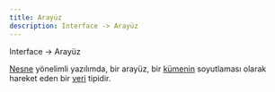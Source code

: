 ```yaml
---
title: Arayüz
description: Interface -> Arayüz
---
```


Interface -> Arayüz

[Nesne](/tonga/yazilim/nesne) yönelimli yazılımda, bir arayüz, bir [kümenin](/tonga/yazilim/küme) soyutlaması olarak hareket eden bir [veri](/tonga/yazilim/veri) tipidir.